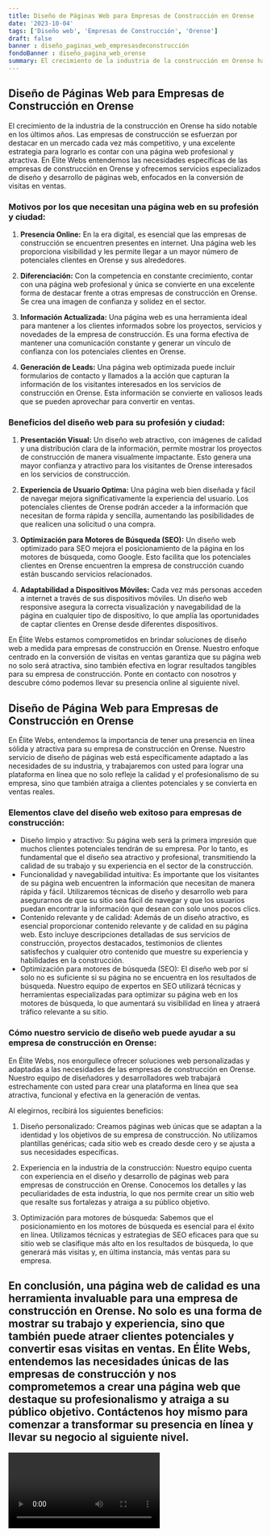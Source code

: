 ```yaml
---
title: Diseño de Páginas Web para Empresas de Construcción en Orense
date: '2023-10-04'
tags: ['Diseño web', 'Empresas de Construcción', 'Orense']
draft: false
banner : diseño_paginas_web_empresasdeconstrucción
fondoBanner : diseño_pagina_web_orense
summary: El crecimiento de la industria de la construcción en Orense ha sido notable en los últimos años. Las empresas de construcción se esfuerzan por destacar en un mercado cada vez más competitivo, y una excelente estrategia para lograrlo es contar con una página web profesional y atractiva. En Élite Webs entendemos las necesidades específicas de las empresas de construcción en Orense y ofrecemos servicios especializados de diseño y desarrollo de páginas web, enfocados en la conversión de visitas en ventas.
---
```


## Diseño de Páginas Web para Empresas de Construcción en Orense

El crecimiento de la industria de la construcción en Orense ha sido notable en los últimos años. Las empresas de construcción se esfuerzan por destacar en un mercado cada vez más competitivo, y una excelente estrategia para lograrlo es contar con una página web profesional y atractiva. En Élite Webs entendemos las necesidades específicas de las empresas de construcción en Orense y ofrecemos servicios especializados de diseño y desarrollo de páginas web, enfocados en la conversión de visitas en ventas.

### Motivos por los que necesitan una página web en su profesión y ciudad:

1. **Presencia Online:** En la era digital, es esencial que las empresas de construcción se encuentren presentes en internet. Una página web les proporciona visibilidad y les permite llegar a un mayor número de potenciales clientes en Orense y sus alrededores.

2. **Diferenciación:** Con la competencia en constante crecimiento, contar con una página web profesional y única se convierte en una excelente forma de destacar frente a otras empresas de construcción en Orense. Se crea una imagen de confianza y solidez en el sector.

3. **Información Actualizada:** Una página web es una herramienta ideal para mantener a los clientes informados sobre los proyectos, servicios y novedades de la empresa de construcción. Es una forma efectiva de mantener una comunicación constante y generar un vínculo de confianza con los potenciales clientes en Orense.

4. **Generación de Leads:** Una página web optimizada puede incluir formularios de contacto y llamados a la acción que capturan la información de los visitantes interesados en los servicios de construcción en Orense. Esta información se convierte en valiosos leads que se pueden aprovechar para convertir en ventas.

### Beneficios del diseño web para su profesión y ciudad:

1. **Presentación Visual:** Un diseño web atractivo, con imágenes de calidad y una distribución clara de la información, permite mostrar los proyectos de construcción de manera visualmente impactante. Esto genera una mayor confianza y atractivo para los visitantes de Orense interesados en los servicios de construcción.

2. **Experiencia de Usuario Optima:** Una página web bien diseñada y fácil de navegar mejora significativamente la experiencia del usuario. Los potenciales clientes de Orense podrán acceder a la información que necesitan de forma rápida y sencilla, aumentando las posibilidades de que realicen una solicitud o una compra.

3. **Optimización para Motores de Búsqueda (SEO):** Un diseño web optimizado para SEO mejora el posicionamiento de la página en los motores de búsqueda, como Google. Esto facilita que los potenciales clientes en Orense encuentren la empresa de construcción cuando están buscando servicios relacionados.

4. **Adaptabilidad a Dispositivos Móviles:** Cada vez más personas acceden a internet a través de sus dispositivos móviles. Un diseño web responsive asegura la correcta visualización y navegabilidad de la página en cualquier tipo de dispositivo, lo que amplía las oportunidades de captar clientes en Orense desde diferentes dispositivos.

En Élite Webs estamos comprometidos en brindar soluciones de diseño web a medida para empresas de construcción en Orense. Nuestro enfoque centrado en la conversión de visitas en ventas garantiza que su página web no solo será atractiva, sino también efectiva en lograr resultados tangibles para su empresa de construcción. Ponte en contacto con nosotros y descubre cómo podemos llevar su presencia online al siguiente nivel.

<GifSeo />

<Cta />

## Diseño de Página Web para Empresas de Construcción en Orense

En Élite Webs, entendemos la importancia de tener una presencia en línea sólida y atractiva para su empresa de construcción en Orense. Nuestro servicio de diseño de páginas web está específicamente adaptado a las necesidades de su industria, y trabajaremos con usted para lograr una plataforma en línea que no solo refleje la calidad y el profesionalismo de su empresa, sino que también atraiga a clientes potenciales y se convierta en ventas reales.

### Elementos clave del diseño web exitoso para empresas de construcción:

- Diseño limpio y atractivo: Su página web será la primera impresión que muchos clientes potenciales tendrán de su empresa. Por lo tanto, es fundamental que el diseño sea atractivo y profesional, transmitiendo la calidad de su trabajo y su experiencia en el sector de la construcción.
- Funcionalidad y navegabilidad intuitiva: Es importante que los visitantes de su página web encuentren la información que necesitan de manera rápida y fácil. Utilizaremos técnicas de diseño y desarrollo web para asegurarnos de que su sitio sea fácil de navegar y que los usuarios puedan encontrar la información que desean con solo unos pocos clics.
- Contenido relevante y de calidad: Además de un diseño atractivo, es esencial proporcionar contenido relevante y de calidad en su página web. Esto incluye descripciones detalladas de sus servicios de construcción, proyectos destacados, testimonios de clientes satisfechos y cualquier otro contenido que muestre su experiencia y habilidades en la construcción.
- Optimización para motores de búsqueda (SEO): El diseño web por sí solo no es suficiente si su página no se encuentra en los resultados de búsqueda. Nuestro equipo de expertos en SEO utilizará técnicas y herramientas especializadas para optimizar su página web en los motores de búsqueda, lo que aumentará su visibilidad en línea y atraerá tráfico relevante a su sitio.

### Cómo nuestro servicio de diseño web puede ayudar a su empresa de construcción en Orense:

En Élite Webs, nos enorgullece ofrecer soluciones web personalizadas y adaptadas a las necesidades de las empresas de construcción en Orense. Nuestro equipo de diseñadores y desarrolladores web trabajará estrechamente con usted para crear una plataforma en línea que sea atractiva, funcional y efectiva en la generación de ventas.

Al elegirnos, recibirá los siguientes beneficios:

1. Diseño personalizado: Creamos páginas web únicas que se adaptan a la identidad y los objetivos de su empresa de construcción. No utilizamos plantillas genéricas; cada sitio web es creado desde cero y se ajusta a sus necesidades específicas.

2. Experiencia en la industria de la construcción: Nuestro equipo cuenta con experiencia en el diseño y desarrollo de páginas web para empresas de construcción en Orense. Conocemos los detalles y las peculiaridades de esta industria, lo que nos permite crear un sitio web que resalte sus fortalezas y atraiga a su público objetivo.

3. Optimización para motores de búsqueda: Sabemos que el posicionamiento en los motores de búsqueda es esencial para el éxito en línea. Utilizamos técnicas y estrategias de SEO eficaces para que su sitio web se clasifique más alto en los resultados de búsqueda, lo que generará más visitas y, en última instancia, más ventas para su empresa.

## En conclusión, una página web de calidad es una herramienta invaluable para una empresa de construcción en Orense. No solo es una forma de mostrar su trabajo y experiencia, sino que también puede atraer clientes potenciales y convertir esas visitas en ventas. En Élite Webs, entendemos las necesidades únicas de las empresas de construcción y nos comprometemos a crear una página web que destaque su profesionalismo y atraiga a su público objetivo. Contáctenos hoy mismo para comenzar a transformar su presencia en línea y llevar su negocio al siguiente nivel.

<Video />

<CtaBot job='Empresas de Construcción' city='Orense'/>

<Gmaps query='Orense+españa+maps' />